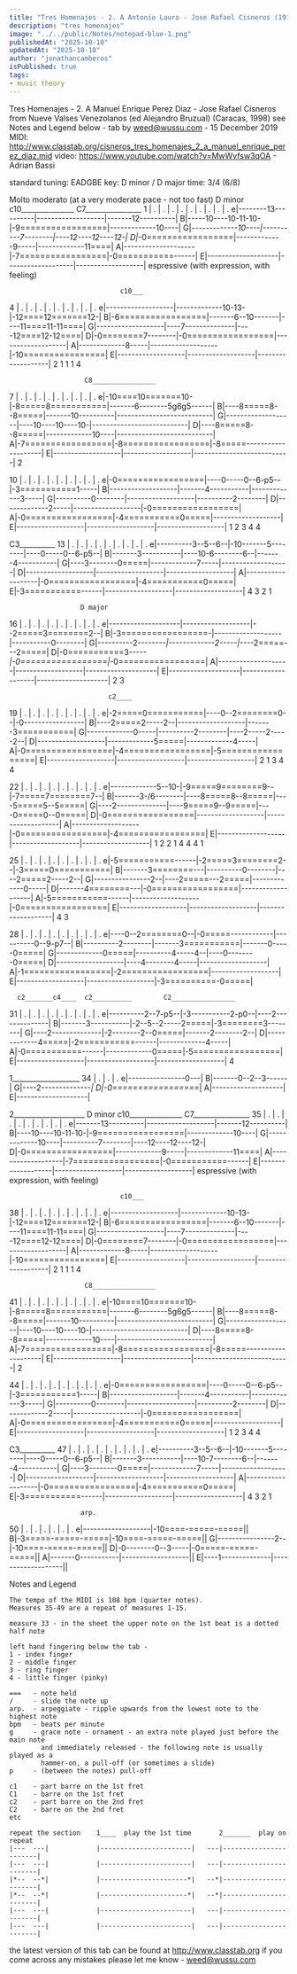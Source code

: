 ```yaml
---
title: "Tres Homenajes - 2. A Antonio Lauro - Jose Rafael Cisneros (1915-1995)"
description: "tres homenajes"
image: "../../public/Notes/notepad-blue-1.png"
publishedAt: "2025-10-10"
updatedAt: "2025-10-10" 
author: "jonathancamberos"
isPublished: true
tags: 
- music theory
---
```


Tres Homenajes - 2. A Manuel Enrique Perez Diaz - Jose Rafael Cisneros
from Nueve Valses Venezolanos (ed Alejandro Bruzual) (Caracas, 1998)
see Notes and Legend below - tab by weed@wussu.com - 15 December 2019
MIDI: http://www.classtab.org/cisneros_tres_homenajes_2_a_manuel_enrique_perez_diaz.mid
video: https://www.youtube.com/watch?v=MwWvfsw3qOA - Adrian Bassi

standard tuning: EADGBE      key: D minor / D major      time: 3/4 (6/8)

 Molto moderato (at a very moderate pace - not too fast)
 D minor
    c10_______________  C7________________
1   |  .  |  .  |  .    |  .  |  .  |  .    |  .  |  .  |  .
e|--------13----------|-------------------|-------12----------|
B|-----10----10-11-10-|-9=================|-------------10----|
G|*-------------10----|----------7--------|----12----12----12-|
D|*-0=================|-------------9-----|-------------11====|
A|--------------------|-7=================|-0===========------|
E|--------------------|-------------------|-------------------|
    espressive (with expression, with feeling)

                                c10___
4  |  .  |  .  |  .    |  .  |  .  |  .    |  .  |  .  |  .
e|-------------------|-------------10-13-|-12====12=======12-|
B|-6=================|-------6--10-------|----11====11-11====|
G|-------------------|----7--------------|----12====12-12====|
D|-0========7--------|-0=================|-------------------|
A|-------------8-----|-------------------|-10================|
E|-------------------|-------------------|-------------------|
                          2  1  1  1  4

                       C8________________
7  |  .  |  .  |  .    |  .  |  .  |  .    |  .  |  .  |      .
e|-10====10=======10-|-8=====8===========|-------6--------5g6g5------|
B|----8=====8--8=====|-------10----------|---------------------------|
G|-------------------|----10----10----10-|---------------------------|
D|----8=====8--8=====|-------------10----|---------------------------|
A|-7=================|-8=================|-8=====--------------------|
E|-------------------|-------------------|---------------------------|
                                                 2

10 |  .  |  .  |  .    |  .  |  .  |  .    |  .  |  .  |  .
e|-0=================|----0-----0--6-p5--|-3===========1-----|
B|-------------------|-------4-----------|-------------3-----|
G|----------0--------|-------------------|----------2--------|
D|-------------2-----|-------------------|-0=================|
A|-0=================|-4===========0=====|-------------------|
E|-------------------|-------------------|-------------------|
               1       2     3     4       4

   C3__________
13 |  .  |  .  |  .    |  .  |  .  |  .    |  .  |  .  |  .
e|----------3--5--6--|-10-------5--------|----0-----0--6-p5--|
B|-------3-----------|----10-6--------6--|-------4-----------|
G|----3--------0=====|-------------7-----|-------------------|
D|-------------------|-------------------|-------------------|
A|-------------------|-0=================|-4===========0=====|
E|-3===========------|-------------------|-------------------|
                       4  3  2  1

                      D major
16 |  .  |  .  |  .     |  .  |  .  |  .     |  .  |  .  |  .
e|--------------------|-------------------|--2=====3========2--|
B|-3=================-|-------------------|-----------0--------|
G|----------2--------*|-------------2-----|*----2=====---2=====|
D|-0===========3-----*|-0=================|*-0=================|
A|--------------------|-------------------|--------------------|
E|--------------------|-------------------|--------------------|
                                             2     3

                             c2____
19 |  .  |  .  |  .    |  .  |  .  |  .    |  .  |  .  |  .
e|-2=====0===========|----0--2========0--|-0-----------------|
B|----2=====2-----2--|-------------------|-------3===========|
G|-------------0-----|----------2--------|----2-----2-----2--|
D|-------------------|-------------5=====|-------------4-----|
A|-0=================|-4=================|-5=================|
E|-------------------|-------------------|-------------------|
   2  1                3           4       4

22 |  .  |  .  |  .    |  .  |  .  |  .    |  .  |  .  |  .
e|-------------5--10-|-9=====9========9--|-7=====7========7--|
B|-------3-/6--------|----8=====8--8=====|----5=====5--5=====|
G|----2--------------|----9=====9--9=====|----0=====0--0=====|
D|-0=================|-------------------|-------------------|
A|-------------------|-0=================|-4=================|
E|-------------------|-------------------|-------------------|
      1  2  2  1  4    4                   4
                                           1

25 |  .  |  .  |  .    |  .  |  .  |  .    |  .  |  .  |  .
e|-5===========------|-2=====3========2--|-3=====0===========|
B|-------3========---|----------0--------|----2=====2-----2--|
G|----------------2--|----2=====---2=====|-------------0-----|
D|-------4========---|-0=================|-------------------|
A|-5===========------|-------------------|-0=================|
E|-------------------|-------------------|-------------------|
  4
  3

28 |  .  |  .  |  .    |  .  |  .  |  .    |  .  |  .  |  .
e|----0--2========0--|-0=====------------|----------0--9-p7--|
B|----------2--------|-------3===========|-------0-----0=====|
G|-------------0=====|----------4-----4--|----0--------0=====|
D|-------------------|----4--------4-----|-------------------|
A|-1=================|-2=================|-------------------|
E|-------------------|-------------------|-3==========-0=====|

      c2_______c4____  c2__________        C2________________
31 |  .  |  .  |  .    |  .  |  .  |  .    |  .  |  .  |  .
e|----------2--7-p5--|-3-----------2-p0--|----2--------------|
B|-------3-----------|-2--5--2-----2=====|-3========3--------|
G|----2--------------|-2--------2--0=====|-------2--------2--|
D|-------------4=====|-2===========------|-------------4-----|
A|-0===========------|-------------0=====|-5=================|
E|-------------------|-------------------|-------------------|
                                           4

 1___________________
34 |  .  |  .  |  .
e|----------------0---|
B|-------0--2--3------|
G|----2--------------*|
D|-0=================*|
A|--------------------|
E|--------------------|

 2____________________
 D minor
   c10_______________  C7________________
35 |  .  |  .  |  .    |  .  |  .  |  .    |  .  |  .  |  .
e|-------13----------|-------------------|-------12----------|
B|----10----10-11-10-|-9=================|-------------10----|
G|-------------10----|----------7--------|----12----12----12-|
D|-0=================|-------------9-----|-------------11====|
A|-------------------|-7=================|-0===========------|
E|-------------------|-------------------|-------------------|
   espressive (with expression, with feeling)

                                c10___
38 |  .  |  .  |  .    |  .  |  .  |  .    |  .  |  .  |  .
e|-------------------|-------------10-13-|-12====12=======12-|
B|-6=================|-------6--10-------|----11====11-11====|
G|-------------------|----7--------------|----12====12-12====|
D|-0========7--------|-0=================|-------------------|
A|-------------8-----|-------------------|-10================|
E|-------------------|-------------------|-------------------|
                          2  1  1  1  4

                       C8________________
41 |  .  |  .  |  .    |  .  |  .  |  .    |  .  |  .  |      .
e|-10====10=======10-|-8=====8===========|-------6--------5g6g5------|
B|----8=====8--8=====|-------10----------|---------------------------|
G|-------------------|----10----10----10-|---------------------------|
D|----8=====8--8=====|-------------10----|---------------------------|
A|-7=================|-8=================|-8=====--------------------|
E|-------------------|-------------------|---------------------------|
                                                 2

44 |  .  |  .  |  .    |  .  |  .  |  .    |  .  |  .  |  .
e|-0=================|----0-----0--6-p5--|-3===========1-----|
B|-------------------|-------4-----------|-------------3-----|
G|----------0--------|-------------------|----------2--------|
D|-------------2-----|-------------------|-0=================|
A|-0=================|-4===========0=====|-------------------|
E|-------------------|-------------------|-------------------|
               1       2     3     4       4

   C3__________
47 |  .  |  .  |  .    |  .  |  .  |  .    |  .  |  .  |  .
e|----------3--5--6--|-10-------5--------|----0-----0--6-p5--|
B|-------3-----------|----10-7--------6--|-------4-----------|
G|----3--------0=====|-------------7-----|-------------------|
D|-------------------|-------------------|-------------------|
A|-------------------|-0=================|-4===========0=====|
E|-3===========------|-------------------|-------------------|
                       4  3  2  1

                      arp.
50 |  .  |  .  |  .    |  .  |  .  |  .
e|-------------------|-10====-=====-=====||
B|-3=====-=====-=====|-10====-=====-=====||
G|----------------2--|-10====-=====-=====||
D|-0--------0--3-----|-0=====-=====-=====||
A|-------0-----------|-------------------||
E|----1--------------|-------------------||

Notes and Legend
~~~~~~~~~~~~~~~~
The tempo of the MIDI is 108 bpm (quarter notes).
Measures 35-49 are a repeat of measures 1-15.

measure 33 - in the sheet the upper note on the 1st beat is a dotted half note

left hand fingering below the tab -
1 - index finger
2 - middle finger
3 - ring finger
4 - little finger (pinky)

===   - note held
/     - slide the note up
arp.  - arpeggiate - ripple upwards from the lowest note to the highest note
bpm   - beats per minute
g     - grace note - ornament - an extra note played just before the main note
        and immediately released - the following note is usually played as a
        hammer-on, a pull-off (or sometimes a slide)
p     - (between the notes) pull-off

c1    - part barre on the 1st fret
C1    - barre on the 1st fret
c2    - part barre on the 2nd fret
C2    - barre on the 2nd fret
etc

repeat the section    1____  play the 1st time       2_______  play on repeat
|---  ---|            |-----------------------|   ---|-----------------------|
|---  ---|            |-----------------------|   ---|-----------------------|
|*--  --*|            |----------------------*|   --*|-----------------------|
|*--  --*|            |----------------------*|   --*|-----------------------|
|---  ---|            |-----------------------|   ---|-----------------------|
|---  ---|            |-----------------------|   ---|-----------------------|

~~~~~~~~~~~~~~~~~~~~~~~~~~~~~~~~~~~~~~~~~~~~~~~~~~~~~~~~~~~~~~~~~~~~~~~~~~~~~~~~

the latest version of this tab can be found at http://www.classtab.org
if you come across any mistakes please let me know - weed@wussu.com

